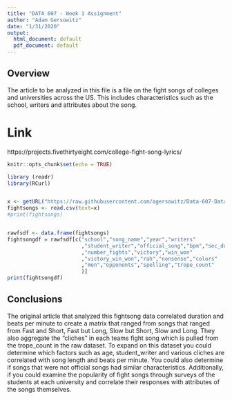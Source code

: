 ---
title: "DATA 607 - Week 1 Assignment"
author: "Adam Gersowitz"
date: "1/31/2020"
output:
  html_document: default
  pdf_document: default
---
## Overview

The article to be analyzed in this file is a file on the fight songs of colleges and universities across the US. This includes characteristics such as the school, writers and attributes about the song.

# Link

https://projects.fivethirtyeight.com/college-fight-song-lyrics/


```{r setup, include=FALSE}
knitr::opts_chunk$set(echo = TRUE)
```

```{r message = FALSE, warning = FALSE}
library (readr)
library(RCurl)


x <- getURL("https://raw.githubusercontent.com/agersowitz/Data-607-Datasets/master/fight-songs.csv")
fightsongs <- read.csv(text=x)
#print(fightsongs)


rawfsdf <- data.frame(fightsongs)
fightsongdf = rawfsdf[c("school","song_name","year","writers"
                        ,"student_writer","official_song","bpm","sec_duration","fight"
                        ,"number_fights","victory","win_won"
                        ,"victory_win_won","rah","nonsense","colors"
                        ,"men","opponents","spelling","trope_count"
                        )]
print(fightsongdf)

```


## Conclusions

The original article that analyzed this fightsong data correlated duration and beats per minute to create a matrix that ranged from songs that ranged from Fast and Short, Fast but Long, Slow but Short, Slow and Long. They also aggregate the "cliches" in each teams fight song which is pulled from the trope_count in the raw dataset. To expand on this dataset you could determine which factors such as age, student_writer and various cliches are correlated with song length and beats per minute. You could also determine if songs that were not official songs had similar characteristics. Additionally, if you could examine the popularity of fight songs through surveys of the students at each university and correlate their responses with attributes of the songs themselves.


